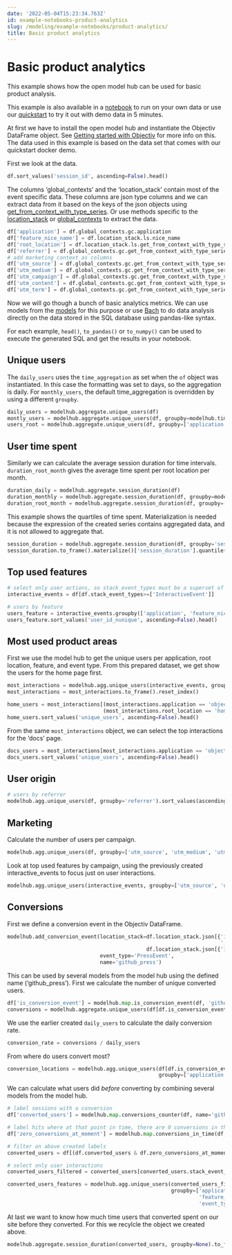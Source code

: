 ```yaml
---
date: '2022-05-04T15:23:34.763Z'
id: example-notebooks-product-analytics
slug: /modeling/example-notebooks/product-analytics/
title: Basic product analytics
---
```


# Basic product analytics

This example shows how the open model hub can be used for basic product analysis.

This example is also available in a [notebook](https://github.com/objectiv/objectiv-analytics/blob/main/notebooks/basic-analysis.ipynb)
to run on your own data or use our
[quickstart](https://objectiv.io/docs/home/quickstart-guide/) to try it out with demo data in 5 minutes.

At first we have to install the open model hub and instantiate the Objectiv DataFrame object. See
[Getting started with Objectiv](/docs/modeling/example-notebooks/product-analytics/) for more info on this. The data used in this example is
based on the data set that comes with our quickstart docker demo.

First we look at the data.

```python
df.sort_values('session_id', ascending=False).head()
```

The columns ‘global_contexts’ and the ‘location_stack’ contain most of the event specific data. These columns
are json type columns and we can extract data from it based on the keys of the json objects using
[get_from_context_with_type_series](/docs/modeling/open-model-hub/api-reference/SeriesLocationStack/modelhub.SeriesLocationStack.objectiv). Or use methods
specific to the [location_stack](/docs/modeling/example-notebooks/open-taxonomy) or [global_contexts](/docs/modeling/example-notebooks/open-taxonomy) to
extract the data.

```python
df['application'] = df.global_contexts.gc.application
df['feature_nice_name'] = df.location_stack.ls.nice_name
df['root_location'] = df.location_stack.ls.get_from_context_with_type_series(type='RootLocationContext', key='id')
df['referrer'] = df.global_contexts.gc.get_from_context_with_type_series(type='HttpContext', key='referrer')
# add marketing context as columns
df['utm_source'] = df.global_contexts.gc.get_from_context_with_type_series(type='MarketingContext', key='source')
df['utm_medium'] = df.global_contexts.gc.get_from_context_with_type_series(type='MarketingContext', key='medium')
df['utm_campaign'] = df.global_contexts.gc.get_from_context_with_type_series(type='MarketingContext', key='campaign')
df['utm_content'] = df.global_contexts.gc.get_from_context_with_type_series(type='MarketingContext', key='content')
df['utm_term'] = df.global_contexts.gc.get_from_context_with_type_series(type='MarketingContext', key='term')
```

Now we will go though a bunch of basic analytics metrics. We can use models from the [models](/docs/modeling/open-model-hub/models)
for this purpose or use [Bach](/docs/modeling/bach) to do data analysis directly on the data stored in the SQL database using
pandas-like syntax.

For each example, `head()`, `to_pandas()` or `to_numpy()` can be used to execute the generated SQL and get
the results in your notebook.

## Unique users

The `daily_users` uses the `time_aggregation` as set when the `of` object was instantiated. In this case the
formatting was set to days, so the aggregation is daily. For `monthly_users`, the default time_aggregation is
overridden by using a different `groupby`.

```python
daily_users = modelhub.aggregate.unique_users(df)
montly_users = modelhub.aggregate.unique_users(df, groupby=modelhub.time_agg(df, 'YYYY-MM'))
users_root = modelhub.aggregate.unique_users(df, groupby=['application', 'root_location'])
```

## User time spent

Similarly we can calculate the average session duration for time intervals. `duration_root_month` gives the
average time spent per root location per month.

```python
duration_daily = modelhub.aggregate.session_duration(df)
duration_monthly = modelhub.aggregate.session_duration(df, groupby=modelhub.time_agg(df, 'YYYY-MM'))
duration_root_month = modelhub.aggregate.session_duration(df, groupby=['root_location', modelhub.time_agg(df, 'YYYY-MM')])
```

This example shows the quartiles of time spent. Materialization is needed because the expression of the
created series contains aggregated data, and it is not allowed to aggregate that.

```python
session_duration = modelhub.aggregate.session_duration(df, groupby='session_id', exclude_bounces=False)
session_duration.to_frame().materialize()['session_duration'].quantile(q=[0.25, 0.50, 0.75]).head()
```

## Top used features

```python
# select only user actions, so stack_event_types must be a superset of ['InteractiveEvent']
interactive_events = df[df.stack_event_types>=['InteractiveEvent']]

# users by feature
users_feature = interactive_events.groupby(['application', 'feature_nice_name', 'event_type']).agg({'user_id':'nunique'})
users_feature.sort_values('user_id_nunique', ascending=False).head()
```

## Most used product areas

First we use the model hub to get the unique users per application, root location, feature, and event type.
From this prepared dataset, we get show the users for the home page first.

```python
most_interactions = modelhub.agg.unique_users(interactive_events, groupby=['application','root_location','feature_nice_name', 'event_type'])
most_interactions = most_interactions.to_frame().reset_index()

home_users = most_interactions[(most_interactions.application == 'objectiv-website') &
                               (most_interactions.root_location == 'home')]
home_users.sort_values('unique_users', ascending=False).head()
```

From the same `most_interactions` object, we can select the top interactions for the ‘docs’ page.

```python
docs_users = most_interactions[most_interactions.application == 'objectiv-docs']
docs_users.sort_values('unique_users', ascending=False).head()
```

## User origin

```python
# users by referrer
modelhub.agg.unique_users(df, groupby='referrer').sort_values(ascending=False).head()
```

## Marketing

Calculate the number of users per campaign.

```python
modelhub.agg.unique_users(df, groupby=['utm_source', 'utm_medium', 'utm_campaign', 'utm_content', 'utm_term'])
```

Look at top used features by campaign, using the previously created interactive_events to focus just on user
interactions.

```python
modelhub.agg.unique_users(interactive_events, groupby=['utm_source', 'utm_term', 'feature_nice_name', 'event_type'])
```

## Conversions

First we define a conversion event in the Objectiv DataFrame.

```python
modelhub.add_conversion_event(location_stack=df.location_stack.json[{'id': 'objectiv-on-github',
                                                                     '_type': 'LinkContext'}:].fillna(
                                             df.location_stack.json[{'id': 'github', '_type': 'LinkContext'}:]),
                              event_type='PressEvent',
                              name='github_press')
```

This can be used by several models from the model hub using the defined name (‘github_press’). First we calculate
the number of unique converted users.

```python
df['is_conversion_event'] = modelhub.map.is_conversion_event(df, 'github_press')
conversions = modelhub.aggregate.unique_users(df[df.is_conversion_event])
```

We use the earlier created `daily_users` to calculate the daily conversion rate.

```python
conversion_rate = conversions / daily_users
```

From where do users convert most?

```python
conversion_locations = modelhub.agg.unique_users(df[df.is_conversion_event],
                                                 groupby=['application', 'feature_nice_name', 'event_type'])
```

We can calculate what users did _before_ converting by combining several models from the model hub.

```python
# label sessions with a conversion
df['converted_users'] = modelhub.map.conversions_counter(df, name='github_press')>=1

# label hits where at that point in time, there are 0 conversions in the session
df['zero_conversions_at_moment'] = modelhub.map.conversions_in_time(df, 'github_press')==0

# filter on above created labels
converted_users = df[(df.converted_users & df.zero_conversions_at_moment)]

# select only user interactions
converted_users_filtered = converted_users[converted_users.stack_event_types>=['InteractiveEvent']]

converted_users_features = modelhub.agg.unique_users(converted_users_filtered,
                                                     groupby=['application',
                                                              'feature_nice_name',
                                                              'event_type'])
```

At last we want to know how much time users that converted spent on our site before they converted. For this
we recylcle the object we created above.

```python
modelhub.aggregate.session_duration(converted_users, groupby=None).to_frame().head()
```
